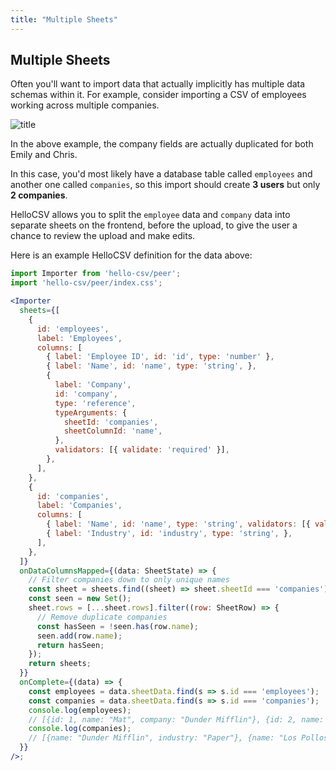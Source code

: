 ```yaml
---
title: "Multiple Sheets"
---
```


## Multiple Sheets

Often you'll want to import data that actually implicitly has multiple data schemas within it. For example, consider importing a CSV of employees working across multiple companies.

![title](/images/multiple-sheets.png)

In the above example, the company fields are actually duplicated for both Emily and Chris.

In this case, you'd most likely have a database table called `employees` and another one called `companies`, so this import should create **3 users** but only **2 companies**.

HelloCSV allows you to split the `employee` data and `company` data into separate sheets on the frontend, before the upload, to give the user a chance to review the upload and make edits.

Here is an example HelloCSV definition for the data above:

```jsx
import Importer from 'hello-csv/peer';
import 'hello-csv/peer/index.css';

<Importer
  sheets={[
    {
      id: 'employees',
      label: 'Employees',
      columns: [
        { label: 'Employee ID', id: 'id', type: 'number' },
        { label: 'Name', id: 'name', type: 'string', },
        {
          label: 'Company',
          id: 'company',
          type: 'reference',
          typeArguments: {
            sheetId: 'companies',
            sheetColumnId: 'name',
          },
          validators: [{ validate: 'required' }],
        },
      ],
    },
    {
      id: 'companies',
      label: 'Companies',
      columns: [
        { label: 'Name', id: 'name', type: 'string', validators: [{ validate: 'required' }], },
        { label: 'Industry', id: 'industry', type: 'string', },
      ],
    },
  ]}
  onDataColumnsMapped={(data: SheetState) => {
    // Filter companies down to only unique names
    const sheet = sheets.find((sheet) => sheet.sheetId === 'companies')!;
    const seen = new Set();
    sheet.rows = [...sheet.rows].filter((row: SheetRow) => {
      // Remove duplicate companies
      const hasSeen = !seen.has(row.name);
      seen.add(row.name);
      return hasSeen;
    });
    return sheets;
  }}
  onComplete={(data) => {
    const employees = data.sheetData.find(s => s.id === 'employees');
    const companies = data.sheetData.find(s => s.id === 'companies');
    console.log(employees);
    // [{id: 1, name: "Mat", company: "Dunder Mifflin"}, {id: 2, name: "Emily", company: "Los Pollos Hermanos"}, {id: 3, name: "Chris", company: "Los Pollos Hermanos"}]
    console.log(companies);
    // [{name: "Dunder Mifflin", industry: "Paper"}, {name: "Los Pollos Hermanos", industry: "Food & Beverage"}]
  }}
/>;
```

